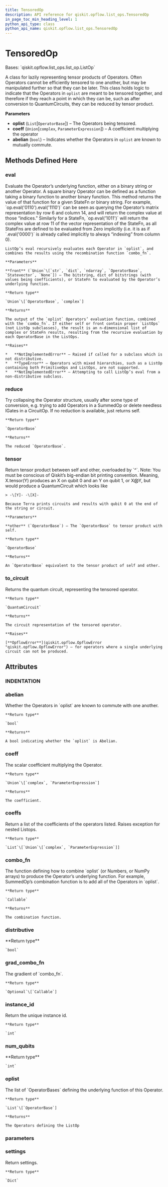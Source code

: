 ```yaml
---
title: TensoredOp
description: API reference for qiskit.opflow.list_ops.TensoredOp
in_page_toc_min_heading_level: 1
python_api_type: class
python_api_name: qiskit.opflow.list_ops.TensoredOp
---
```


# TensoredOp

<Class id="qiskit.opflow.list_ops.TensoredOp" github="https://github.com/qiskit/qiskit/tree/stable/0.20/qiskit/opflow/list_ops/tensored_op.py" signature="TensoredOp(oplist, coeff=1.0, abelian=False)">
  Bases: `qiskit.opflow.list_ops.list_op.ListOp`

  A class for lazily representing tensor products of Operators. Often Operators cannot be efficiently tensored to one another, but may be manipulated further so that they can be later. This class holds logic to indicate that the Operators in `oplist` are meant to be tensored together, and therefore if they reach a point in which they can be, such as after conversion to QuantumCircuits, they can be reduced by tensor product.

  **Parameters**

  *   **oplist** (`List`\[`OperatorBase`]) – The Operators being tensored.
  *   **coeff** (`Union`\[`complex`, `ParameterExpression`]) – A coefficient multiplying the operator
  *   **abelian** (`bool`) – Indicates whether the Operators in `oplist` are known to mutually commute.

  ## Methods Defined Here

  ### eval

  <Function id="qiskit.opflow.list_ops.TensoredOp.eval" signature="TensoredOp.eval(front=None)">
    Evaluate the Operator’s underlying function, either on a binary string or another Operator. A square binary Operator can be defined as a function taking a binary function to another binary function. This method returns the value of that function for a given StateFn or binary string. For example, `op.eval('0110').eval('1110')` can be seen as querying the Operator’s matrix representation by row 6 and column 14, and will return the complex value at those “indices.” Similarly for a StateFn, `op.eval('1011')` will return the complex value at row 11 of the vector representation of the StateFn, as all StateFns are defined to be evaluated from Zero implicitly (i.e. it is as if `.eval('0000')` is already called implicitly to always “indexing” from column 0).

    ListOp’s eval recursively evaluates each Operator in `oplist`, and combines the results using the recombination function `combo_fn`.

    **Parameters**

    **front** (`Union`\[`str`, `dict`, `ndarray`, `OperatorBase`, `Statevector`, `None`]) – The bitstring, dict of bitstrings (with values being coefficients), or StateFn to evaluated by the Operator’s underlying function.

    **Return type**

    `Union`\[`OperatorBase`, `complex`]

    **Returns**

    The output of the `oplist` Operators’ evaluation function, combined with the `combo_fn`. If either self or front contain proper `ListOps` (not ListOp subclasses), the result is an n-dimensional list of complex or StateFn results, resulting from the recursive evaluation by each OperatorBase in the ListOps.

    **Raises**

    *   **NotImplementedError** – Raised if called for a subclass which is not distributive.
    *   **TypeError** – Operators with mixed hierarchies, such as a ListOp containing both PrimitiveOps and ListOps, are not supported.
    *   **NotImplementedError** – Attempting to call ListOp’s eval from a non-distributive subclass.
  </Function>

  ### reduce

  <Function id="qiskit.opflow.list_ops.TensoredOp.reduce" signature="TensoredOp.reduce()">
    Try collapsing the Operator structure, usually after some type of conversion, e.g. trying to add Operators in a SummedOp or delete needless IGates in a CircuitOp. If no reduction is available, just returns self.

    **Return type**

    `OperatorBase`

    **Returns**

    The reduced `OperatorBase`.
  </Function>

  ### tensor

  <Function id="qiskit.opflow.list_ops.TensoredOp.tensor" signature="TensoredOp.tensor(other)">
    Return tensor product between self and other, overloaded by `^`. Note: You must be conscious of Qiskit’s big-endian bit printing convention. Meaning, X.tensor(Y) produces an X on qubit 0 and an Y on qubit 1, or X⨂Y, but would produce a QuantumCircuit which looks like

    > -\[Y]- -\[X]-

    Because Terra prints circuits and results with qubit 0 at the end of the string or circuit.

    **Parameters**

    **other** (`OperatorBase`) – The `OperatorBase` to tensor product with self.

    **Return type**

    `OperatorBase`

    **Returns**

    An `OperatorBase` equivalent to the tensor product of self and other.
  </Function>

  ### to\_circuit

  <Function id="qiskit.opflow.list_ops.TensoredOp.to_circuit" signature="TensoredOp.to_circuit()">
    Returns the quantum circuit, representing the tensored operator.

    **Return type**

    `QuantumCircuit`

    **Returns**

    The circuit representation of the tensored operator.

    **Raises**

    [**OpflowError**](qiskit.opflow.OpflowError "qiskit.opflow.OpflowError") – for operators where a single underlying circuit can not be produced.
  </Function>

  ## Attributes

  ### INDENTATION

  <Attribute id="qiskit.opflow.list_ops.TensoredOp.INDENTATION" name="INDENTATION" attributeValue="= '  '" />

  ### abelian

  <Attribute id="qiskit.opflow.list_ops.TensoredOp.abelian" name="abelian">
    Whether the Operators in `oplist` are known to commute with one another.

    **Return type**

    `bool`

    **Returns**

    A bool indicating whether the `oplist` is Abelian.
  </Attribute>

  ### coeff

  <Attribute id="qiskit.opflow.list_ops.TensoredOp.coeff" name="coeff">
    The scalar coefficient multiplying the Operator.

    **Return type**

    `Union`\[`complex`, `ParameterExpression`]

    **Returns**

    The coefficient.
  </Attribute>

  ### coeffs

  <Attribute id="qiskit.opflow.list_ops.TensoredOp.coeffs" name="coeffs">
    Return a list of the coefficients of the operators listed. Raises exception for nested Listops.

    **Return type**

    `List`\[`Union`\[`complex`, `ParameterExpression`]]
  </Attribute>

  ### combo\_fn

  <Attribute id="qiskit.opflow.list_ops.TensoredOp.combo_fn" name="combo_fn">
    The function defining how to combine `oplist` (or Numbers, or NumPy arrays) to produce the Operator’s underlying function. For example, SummedOp’s combination function is to add all of the Operators in `oplist`.

    **Return type**

    `Callable`

    **Returns**

    The combination function.
  </Attribute>

  ### distributive

  <Attribute id="qiskit.opflow.list_ops.TensoredOp.distributive" name="distributive">
    **Return type**

    `bool`
  </Attribute>

  ### grad\_combo\_fn

  <Attribute id="qiskit.opflow.list_ops.TensoredOp.grad_combo_fn" name="grad_combo_fn">
    The gradient of `combo_fn`.

    **Return type**

    `Optional`\[`Callable`]
  </Attribute>

  ### instance\_id

  <Attribute id="qiskit.opflow.list_ops.TensoredOp.instance_id" name="instance_id">
    Return the unique instance id.

    **Return type**

    `int`
  </Attribute>

  ### num\_qubits

  <Attribute id="qiskit.opflow.list_ops.TensoredOp.num_qubits" name="num_qubits">
    **Return type**

    `int`
  </Attribute>

  ### oplist

  <Attribute id="qiskit.opflow.list_ops.TensoredOp.oplist" name="oplist">
    The list of `OperatorBases` defining the underlying function of this Operator.

    **Return type**

    `List`\[`OperatorBase`]

    **Returns**

    The Operators defining the ListOp
  </Attribute>

  ### parameters

  <Attribute id="qiskit.opflow.list_ops.TensoredOp.parameters" name="parameters" />

  ### settings

  <Attribute id="qiskit.opflow.list_ops.TensoredOp.settings" name="settings">
    Return settings.

    **Return type**

    `Dict`
  </Attribute>
</Class>

